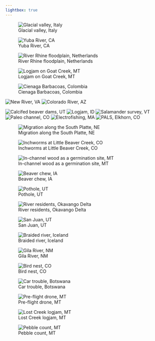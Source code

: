 ```yaml
---
lightbox: true
---
```


::: {.grid-layout}
<style>
  /* Remove any margins or padding around images */
  .quarto img {
    width: 100%;
    height: auto;
    object-fit: cover;
    margin: 0;
    padding: 0;
  }

  /* Remove any gaps or spaces in the layout */
  .quarto .column {
    padding: 0;
    margin: 0;
  }

  <!-- /* Optional: if you want to control the space between the images */ -->
  <!-- .quarto .column img { -->
  <!--   margin-bottom: 10px; /* Adjust as needed */ -->
  <!-- } -->
</style>

![Glacial valley, Italy](photos/dolomites.jpg){group="my-group"}

![Yuba River, CA](photos/yuba.jpg){group="my-group"}

![River Rhine floodplain, Netherlands](photos/rhine.jpg){group="my-group"}


![Logjam on Goat Creek, MT](photos/goat1.jpg){group="my-group"}

![Cienaga Barbacoas, Colombia](photos/colombia1.jpeg){group="my-group"}


![New River, VA](photos/newriver.jpg){group="my-group"}
![Colorado River, AZ](photos/colorado_river.jpg){group="my-group"}

![Calcifed beaver dams, UT](photos/calcified_dams.jpg){group="my-group"}
![Logjam, ID](photos/mifo_logjam.jpg){group="my-group"}
![Salamander survey, VT](photos/salamander.jpg){group="my-group"}
![Paleo channel, CO](photos/paleo_channel.jpg){group="my-group"}
![Electrofishing, MA](photos/electro_fishing.jpg){group="my-group"}
![PALS, Elkhorn, CO](photos/elkhorn.jpg){group="my-group"}


![Migration along the South Platte, NE](photos/nebraska.jpg){group="my-group"}


![Inchworms at Little Beaver Creek, CO](photos/field_lbc_inchworms.jpg){group="my-group"}


![In-channel wood as a germination site, MT](photos/loggermination.jpg){group="my-group"}

![Beaver chew, IA](photos/iowa_beaver.jpg){group="my-group"}


![Pothole, UT](photos/utah.jpg){group="my-group"}

![River residents, Okavango Delta](photos/okavango.jpg){group="my-group"}



![San Juan, UT](photos/sanjuan.jpg){group="my-group"}

![Braided river, Iceland](photos/braidedriver.jpg){group="my-group"}


![Gila River, NM](photos/gila.jpg){group="my-group"}

![Bird nest, CO](photos/birdnest.jpg){group="my-group"}

![Car trouble, Botswana](photos/okavango2.jpg){group="my-group"}

![Pre-flight drone, MT](photos/drone.jpg){group="my-group"}


![Lost Creek logjam, MT](photos/lostjam.jpg){group="my-group"}

![Pebble count, MT](photos/pebblecount.jpg){group="my-group"}


:::